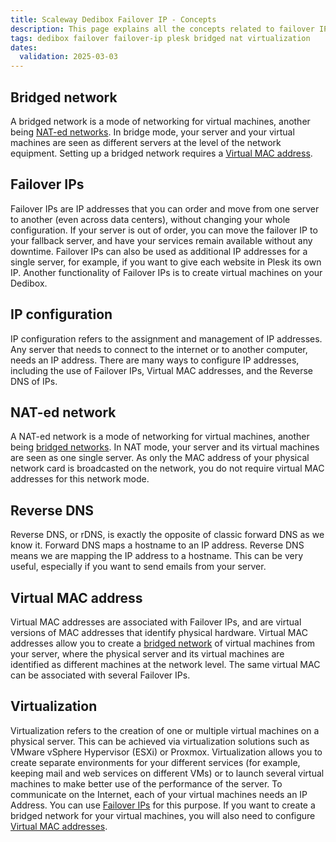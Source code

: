 ```yaml
---
title: Scaleway Dedibox Failover IP - Concepts
description: This page explains all the concepts related to failover IP on Scaleway Dedibox
tags: dedibox failover failover-ip plesk bridged nat virtualization
dates:
  validation: 2025-03-03
---
```


## Bridged network

A bridged network is a mode of networking for virtual machines, another being [NAT-ed networks](/dedibox-ip-failover/concepts/#nat-ed-network). In bridge mode, your server and your virtual machines are seen as different servers at the level of the network equipment. Setting up a bridged network requires a [Virtual MAC address](/dedibox-ip-failover/concepts/#virtual-mac-address).

## Failover IPs

Failover IPs are IP addresses that you can order and move from one server to another (even across data centers), without changing your whole configuration. If your server is out of order, you can move the failover IP to your fallback server, and have your services remain available without any downtime. Failover IPs can also be used as additional IP addresses for a single server, for example, if you want to give each website in Plesk its own IP. Another functionality of Failover IPs is to create virtual machines on your Dedibox.

## IP configuration

IP configuration refers to the assignment and management of IP addresses. Any server that needs to connect to the internet or to another computer, needs an IP address. There are many ways to configure IP addresses, including the use of Failover IPs, Virtual MAC addresses, and the Reverse DNS of IPs.

## NAT-ed network

A NAT-ed network is a mode of networking for virtual machines, another being [bridged networks](/dedibox-ip-failover/concepts/#bridged-network). In NAT mode, your server and its virtual machines are seen as one single server. As only the MAC address of your physical network card is broadcasted on the network, you do not require virtual MAC addresses for this network mode.

## Reverse DNS

Reverse DNS, or rDNS, is exactly the opposite of classic forward DNS as we know it. Forward DNS maps a hostname to an IP address. Reverse DNS means we are mapping the IP address to a hostname. This can be very useful, especially if you want to send emails from your server.

## Virtual MAC address

Virtual MAC addresses are associated with Failover IPs, and are virtual versions of MAC addresses that identify physical hardware. Virtual MAC addresses allow you to create a [bridged network](/dedibox-ip-failover/concepts/#bridged-network) of virtual machines from your server, where the physical server and its virtual machines are identified as different machines at the network level. The same virtual MAC can be associated with several Failover IPs.

## Virtualization

Virtualization refers to the creation of one or multiple virtual machines on a physical server. This can be achieved via virtualization solutions such as VMware vSphere Hypervisor (ESXi) or Proxmox. Virtualization allows you to create separate environments for your different services (for example, keeping mail and web services on different VMs) or to launch several virtual machines to make better use of the performance of the server. To communicate on the Internet, each of your virtual machines needs an IP Address. You can use [Failover IPs](/dedibox-ip-failover/concepts/#failover-ips) for this purpose. If you want to create a bridged network for your virtual machines, you will also need to configure [Virtual MAC addresses](/dedibox-ip-failover/concepts/#virtual-mac-address).